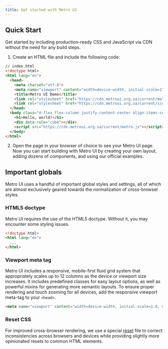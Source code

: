 ```yaml
---
title: Get started with Metro UI
---
```



<Leader content="Metro UI is a free, open source, html-first toolkit for developing websites with HTML, CSS, and JS!"/>

## Quick Start

Get started by including production-ready CSS and JavaScript via CDN without the need for any build steps.

1. Create an HTML file and include the following code:

```html
// index.html
<!doctype html>
<html lang="en">
  <head>
    <meta charset="utf-8">
    <meta name="viewport" content="width=device-width, initial-scale=1">
    <title>Metro UI Demo</title>
    <link rel="stylesheet" href="https://cdn.metroui.org.ua/current/metro.css">
    <link rel="stylesheet" href="https://cdn.metroui.org.ua/current/icons.css">
  </head>
  <body class="d-flex flex-column justify-content-center align-items-center">
    <h1>Hello, world!</h1>
    <div data-role="cube"></div>
    <script src="https://cdn.metroui.org.ua/current/metro.js"></script>
  </body>
</html>
```

2. Open the page in your browser of choice to see your Metro UI page. Now you can start building with Metro UI by creating your own layout, adding dozens of components, and using our official examples.

## Important globals

Metro UI uses a handful of important global styles and settings, all of which are almost exclusively geared towards the normalization of cross-browser styles.

### HTML5 doctype

Metro UI requires the use of the HTML5 doctype. Without it, you may encounter some styling issues.

```html
<!doctype html>
<html lang="en">
  ...
</html>
```

### Viewport meta tag

Metro UI includes a responsive, mobile-first fluid grid system that appropriately scales up to 12 columns as the device or viewport size increases. 
It includes predefined classes for easy layout options, as well as powerful mixins for generating more semantic layouts.
To ensure proper rendering and touch zooming for all devices, add the responsive viewport meta-tag to your `<head>`.

```html
<meta name="viewport" content="width=device-width, initial-scale=1.0, maximum-scale=1.0, user-scalable=no">
```

### Reset CSS
For improved cross-browser rendering, we use a special [reset](https://github.com/olton/metroui/blob/master/source/reset/reset.less) file to correct inconsistencies across browsers and devices while providing slightly more opinionated resets to common HTML elements.